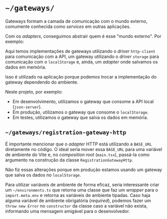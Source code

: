 # `~/gateways/`

Gateways formam a camada de comunicação com o mundo externo, comumente conhecida como *services* em outras aplicações.

Com os *adapters*, conseguimos abstrair quem é esse "mundo externo". Por exemplo:

Aqui temos implementações de gateways utilizando o *driver* `http-client` para comunicação com a API, um gateway
utilizando o *driver* `storage` para comunicação com o `localStorage` e, ainda, um *adapter* onde salvamos os dados em
memória.

Isso é utilizado na aplicação porque podemos trocar a implementação do gateway dependendo do ambiente.

Neste projeto, por exemplo:

- Em desenvolvimento, utilizamos o gateway que consome a API local (`json-server`).
- Em produção, utilizamos o gateway que consome o `localStorage`.
- Em testes, utilizamos o gateway que salva os dados em memória.

## `~/gateways/registration-gateway-http`

É importante mencionar que o *adapter* HTTP está utilizando a `BASE_URL` diretamente no código. O ideal seria mover
essa `BASE_URL` para uma variável de ambiente do Vite e, no *composition root* (`main.tsx`), passá-la como argumento na
construção da classe `RegistrationGatewayHttp`.

Não fiz essas alterações porque em produção estamos usando um gateway que salva os dados no `localStorage`.

Para utilizar variáveis de ambiente de forma eficaz, seria interessante criar um `~/environments.ts` que retorna uma
classe que faz um *wrapper* para o `import.meta.env` e retorna as variáveis de ambiente tipadas. Caso haja alguma
variável de ambiente obrigatória (*required*), podemos fazer um `throw new Error` no `constructor` da classe caso a
variável não exista, informando uma mensagem amigável para o desenvolvedor.
